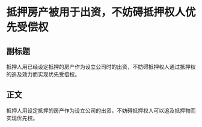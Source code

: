 # 抵押房产被用于出资，不妨碍抵押权人优先受偿权
## 副标题
抵押人用已经设定抵押的房产作为设立公司时的出资，不妨碍抵押权人通过抵押权的追及效力而实现优先受偿权。
## 正文
抵押人用设定抵押的房产作为设立公司的出资，不妨碍抵押权人可以追及抵押物而实现优先权。